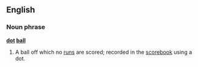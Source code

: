 ==English==
===Noun phrase===
'''[[dot]] [[ball]]'''
#{{cricket}} A ball off which no [[run]]s are scored; recorded in the [[scorebook]] using a dot.